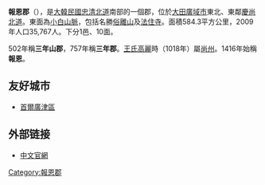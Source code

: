 {{Infobox Settlement
| name                    = 報恩郡
|  native_name             = 보은<br>報恩
|  native_name_lang        = 韓語
| translit_lang1          = 韓語
|  settlement_type         = 郡
| translit_lang1_type1    = 諺文
|  translit_lang1_info1    = 보은군
| translit_lang1_type2    = 漢字
|  translit_lang1_info2    = 報恩郡
| translit_lang1_type3    = [[文化观光部2000年式|文觀部式]]
|  translit_lang1_info3    = Boeun-gun
|  translit_lang1_type4    = [[馬科恩-賴肖爾表記法|馬-賴式]]
|  translit_lang1_info4    = Poŭn-gun
| image_map               = Map Boeun-gun.png
| mapsize                  = 280px
| subdivision_type        = 國家
|  subdivision_name        = {{flag|South Korea}}
|  subdivision_type1       = [[朝鮮地區|地區]]
|  subdivision_name1       = [[湖西地方|湖西地方]]
|  population_blank1_title = 方言
| population_blank1       = [[忠清方言|忠清方言]]
|  area_total_km2          = 584.3
| population_as_of        = 2006
|  population_total        = 35,767
| population_density_km2  = 61.2
| parts_type               = 下分
| parts                   = 1邑、10面
}}
'''報恩郡'''（{{kor|諺=보은군|漢=報恩郡|羅=Boeun gun|f=y}}），是[[大韓民國|大韓民國]][[忠清北道|忠清北道]]南部的一個郡，位於[[大田廣域市|大田廣域市]]東北、東鄰[[慶尚北道|慶尚北道]]。東面為[[小白山脈|小白山脈]]，包括名勝[[俗離山|俗離山]]及[[法住寺|法住寺]]。面積584.3平方公里，2009年人口35,767人。下分1邑、10面。

502年稱'''三年山郡'''，757年稱'''三年郡'''。[[王氏高麗|王氏高麗]]時（1018年）屬[[尚州|尚州]]。1416年始稱'''報恩'''。

== 友好城市 ==
* {{KOR}}[[首爾|首爾]][[廣津區|廣津區]]

==外部链接==
* [http://chinese.boeun.go.kr/ 中文官網] {{Wayback|url=http://chinese.boeun.go.kr/ |date=20160304120222 }}

{{忠清北道行政區劃}}

{{DEFAULTSORT:Boeun-gun}}
[[Category:報恩郡|Category:報恩郡]]